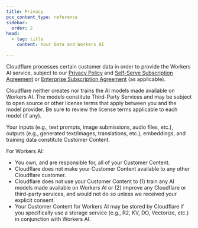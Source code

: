 ```yaml
---
title: Privacy
pcx_content_type: reference
sidebar:
  order: 2
head:
  - tag: title
    content: Your Data and Workers AI

---
```


Cloudflare processes certain customer data in order to provide the Workers AI service, subject to our [Privacy Policy](https://www.cloudflare.com/privacypolicy/) and [Self-Serve Subscription Agreement](https://www.cloudflare.com/terms/) or [Enterprise Subscription Agreement](https://www.cloudflare.com/enterpriseterms/) (as applicable).

Cloudflare neither creates nor trains the AI models made available on Workers AI. The models constitute Third-Party Services and may be subject to open source or other license terms that apply between you and the model provider. Be sure to review the license terms applicable to each model (if any).

Your inputs (e.g., text prompts, image submissions, audio files, etc.), outputs (e.g., generated text/images, translations, etc.), embeddings, and training data constitute Customer Content.

For Workers AI:

* You own, and are responsible for, all of your Customer Content.
* Cloudflare does not make your Customer Content available to any other Cloudflare customer.
* Cloudflare does not use your Customer Content to (1) train any AI models made available on Workers AI or (2) improve any Cloudflare or third-party services, and would not do so unless we received your explicit consent.
* Your Customer Content for Workers AI may be stored by Cloudflare if you specifically use a storage service (e.g., R2, KV, DO, Vectorize, etc.) in conjunction with Workers AI.
